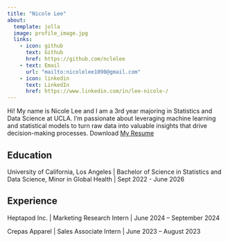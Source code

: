 ```yaml
---
title: "Nicole Lee"
about:
  template: jolla
  image: profile_image.jpg
  links:
    - icon: github
      text: Github
      href: https://github.com/nclelee
    - text: Email
      url: "mailto:nicolelee1090@gmail.com"
    - icon: linkedin
      text: LinkedIn
      href: https://www.linkedin.com/in/lee-nicole-/
---
```


Hi! My name is Nicole Lee and I am a 3rd year majoring in Statistics and Data Science at UCLA. I'm passionate about leveraging machine learning and statistical models to turn raw data into valuable insights that drive decision-making processes. Download [My Resume](/Nicole_Lee_Resume.pdf)

## Education

University of California, Los Angeles \| Bachelor of Science in Statistics and Data Science, Minor in Global Health \| Sept 2022 - June 2026

## Experience

Heptapod Inc. \| Marketing Research Intern \| June 2024 – September 2024

Crepas Apparel \| Sales Associate Intern \| June 2023 – August 2023
